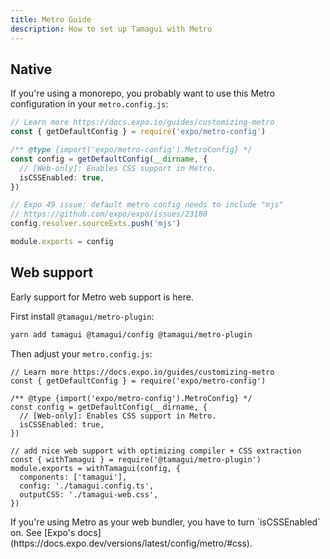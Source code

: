 ```yaml
---
title: Metro Guide
description: How to set up Tamagui with Metro
---
```


## Native

If you're using a monorepo, you probably want to use this Metro configuration in your `metro.config.js`:

```ts fileName="metro.config.js"
// Learn more https://docs.expo.io/guides/customizing-metro
const { getDefaultConfig } = require('expo/metro-config')

/** @type {import('expo/metro-config').MetroConfig} */
const config = getDefaultConfig(__dirname, {
  // [Web-only]: Enables CSS support in Metro.
  isCSSEnabled: true,
})

// Expo 49 issue: default metro config needs to include "mjs"
// https://github.com/expo/expo/issues/23180
config.resolver.sourceExts.push('mjs')

module.exports = config
```

## Web support

Early support for Metro web support is here.

First install `@tamagui/metro-plugin`:

```bash
yarn add tamagui @tamagui/config @tamagui/metro-plugin
```

Then adjust your `metro.config.js`:

```tsx fileName="metro.config.js"
// Learn more https://docs.expo.io/guides/customizing-metro
const { getDefaultConfig } = require('expo/metro-config')

/** @type {import('expo/metro-config').MetroConfig} */
const config = getDefaultConfig(__dirname, {
  // [Web-only]: Enables CSS support in Metro.
  isCSSEnabled: true,
})

// add nice web support with optimizing compiler + CSS extraction
const { withTamagui } = require('@tamagui/metro-plugin')
module.exports = withTamagui(config, {
  components: ['tamagui'],
  config: './tamagui.config.ts',
  outputCSS: './tamagui-web.css',
})
```

<Notice>
  If you're using Metro as your web bundler, you have to turn `isCSSEnabled` on. See [Expo's docs](https://docs.expo.dev/versions/latest/config/metro/#css).
</Notice>
